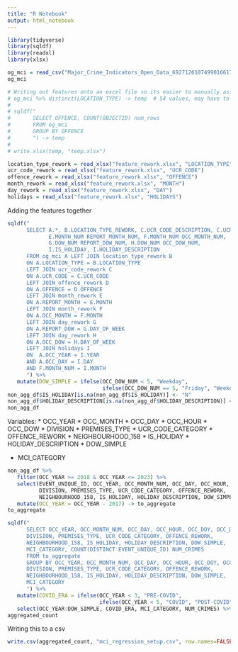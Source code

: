 ```yaml
---
title: "R Notebook"
output: html_notebook
---
```


```r
library(tidyverse)
library(sqldf)
library(readxl)
library(xlsx)
```

```r
og_mci = read_csv("Major_Crime_Indicators_Open_Data_6927126107499016617.csv")
og_mci
```

```r
# Writing out features onto an excel file so its easier to manually assess
# og_mci %>% distinct(LOCATION_TYPE) -> temp  # 54 values, may have to feature engineer this
# 
# sqldf("
#       SELECT OFFENCE, COUNT(OBJECTID) num_rows
#       FROM og_mci
#       GROUP BY OFFENCE
#       ") -> temp
# 
# write.xlsx(temp, "temp.xlsx")

location_type_rework = read_xlsx("feature_rework.xlsx", "LOCATION_TYPE")
ucr_code_rework = read_xlsx("feature_rework.xlsx", "UCR_CODE")
offence_rework = read_xlsx("feature_rework.xlsx", "OFFENCE")
month_rework = read_xlsx("feature_rework.xlsx", "MONTH")
day_rework = read_xlsx("feature_rework.xlsx", "DAY")
holidays = read_xlsx("feature_rework.xlsx", "HOLIDAYS")
```

Adding the features together

```r
sqldf("
      SELECT A.*, B.LOCATION_TYPE_REWORK, C.UCR_CODE_DESCRIPTION, C.UCR_CODE_CATEGORY, D.OFFENCE_REWORK,
             E.MONTH_NUM REPORT_MONTH_NUM, F.MONTH_NUM OCC_MONTH_NUM,
             G.DOW_NUM REPORT_DOW_NUM, H.DOW_NUM OCC_DOW_NUM,
             I.IS_HOLIDAY, I.HOLIDAY_DESCRIPTION
      FROM og_mci A LEFT JOIN location_type_rework B
      ON A.LOCATION_TYPE = B.LOCATION_TYPE
      LEFT JOIN ucr_code_rework C
      ON A.UCR_CODE = C.UCR_CODE
      LEFT JOIN offence_rework D
      ON A.OFFENCE = D.OFFENCE
      LEFT JOIN month_rework E
      ON A.REPORT_MONTH = E.MONTH
      LEFT JOIN month_rework F
      ON A.OCC_MONTH = F.MONTH
      LEFT JOIN day_rework G
      ON A.REPORT_DOW = G.DAY_OF_WEEK
      LEFT JOIN day_rework H
      ON A.OCC_DOW = H.DAY_OF_WEEK
      LEFT JOIN holidays I
      ON  A.OCC_YEAR = I.YEAR
      AND A.OCC_DAY = I.DAY
      AND F.MONTH_NUM = I.MONTH
      ") %>% 
   mutate(DOW_SIMPLE = ifelse(OCC_DOW_NUM < 5, "Weekday",
                              ifelse(OCC_DOW_NUM == 5, "Friday", "Weekend"))) -> non_agg_df
non_agg_df$IS_HOLIDAY[is.na(non_agg_df$IS_HOLIDAY)] <- "N"
non_agg_df$HOLIDAY_DESCRIPTION[is.na(non_agg_df$HOLIDAY_DESCRIPTION)] <- "None"
non_agg_df
```
Variables:
* OCC_YEAR
* OCC_MONTH
* OCC_DAY
* OCC_HOUR
* OCC_DOW
* DIVISION
* PREMISES_TYPE
* UCR_CODE_CATEGORY
* OFFENCE_REWORK
* NEIGHBOURHOOD_158
* IS_HOLIDAY
* HOLIDAY_DESCRIPTION
* DOW_SIMPLE

* MCI_CATEGORY




```r
non_agg_df %>%
   filter(OCC_YEAR >= 2018 & OCC_YEAR <= 2023) %>% 
   select(EVENT_UNIQUE_ID, OCC_YEAR, OCC_MONTH_NUM, OCC_DAY, OCC_HOUR, OCC_DOY, OCC_DOW, OCC_DOW_NUM,
          DIVISION, PREMISES_TYPE, UCR_CODE_CATEGORY, OFFENCE_REWORK,
          NEIGHBOURHOOD_158, IS_HOLIDAY, HOLIDAY_DESCRIPTION, DOW_SIMPLE, MCI_CATEGORY) %>% 
   mutate(OCC_YEAR = OCC_YEAR - 2017) -> to_aggregate
to_aggregate
```

```r
sqldf("
      SELECT OCC_YEAR, OCC_MONTH_NUM, OCC_DAY, OCC_HOUR, OCC_DOY, OCC_DOW, OCC_DOW_NUM,
      DIVISION, PREMISES_TYPE, UCR_CODE_CATEGORY, OFFENCE_REWORK,
      NEIGHBOURHOOD_158, IS_HOLIDAY, HOLIDAY_DESCRIPTION, DOW_SIMPLE,
      MCI_CATEGORY, COUNT(DISTINCT EVENT_UNIQUE_ID) NUM_CRIMES
      FROM to_aggregate
      GROUP BY OCC_YEAR, OCC_MONTH_NUM, OCC_DAY, OCC_HOUR, OCC_DOY, OCC_DOW, OCC_DOW_NUM,
      DIVISION, PREMISES_TYPE, UCR_CODE_CATEGORY, OFFENCE_REWORK,
      NEIGHBOURHOOD_158, IS_HOLIDAY, HOLIDAY_DESCRIPTION, DOW_SIMPLE,
      MCI_CATEGORY
      ") %>% 
   mutate(COVID_ERA = ifelse(OCC_YEAR < 3, "PRE-COVID",
                             ifelse(OCC_YEAR < 5, "COVID", "POST-COVID"))) %>% 
   select(OCC_YEAR:DOW_SIMPLE, COVID_ERA, MCI_CATEGORY, NUM_CRIMES) %>% filter(NEIGHBOURHOOD_158 != 'NSA' & DIVISION != 'NSA') -> aggregated_count
aggregated_count
```

Writing this to a csv

```r
write.csv(aggregated_count, "mci_regression_setup.csv", row.names=FALSE, na="")
```

